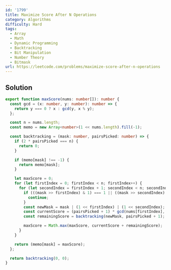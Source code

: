 ```yaml
---
id: '1799'
title: Maximize Score After N Operations
category: Algorithms
difficulty: Hard
tags:
  - Array
  - Math
  - Dynamic Programming
  - Backtracking
  - Bit Manipulation
  - Number Theory
  - Bitmask
url: https://leetcode.com/problems/maximize-score-after-n-operations
---
```


## Solution

```typescript filename="solution.ts" copy
export function maxScore(nums: number[]): number {
  const gcd = (x: number, y: number): number => {
    return y === 0 ? x : gcd(y, x % y);
  };

  const n = nums.length;
  const memo = new Array<number>(1 << nums.length).fill(-1);

  const backtracking = (mask: number, pairsPicked: number) => {
    if (2 * pairsPicked === n) {
      return 0;
    }

    if (memo[mask] !== -1) {
      return memo[mask];
    }

    let maxScore = 0;
    for (let firstIndex = 0; firstIndex < n; firstIndex++) {
      for (let secondIndex = firstIndex + 1; secondIndex < n; secondIndex++) {
        if (((mask >> firstIndex) & 1) === 1 || ((mask >> secondIndex) & 1) === 1) {
          continue;
        }
        const newMask = mask | (1 << firstIndex) | (1 << secondIndex);
        const currentScore = (pairsPicked + 1) * gcd(nums[firstIndex], nums[secondIndex]);
        const remainingScore = backtracking(newMask, pairsPicked + 1);

        maxScore = Math.max(maxScore, currentScore + remainingScore);
      }
    }

    return (memo[mask] = maxScore);
  };

  return backtracking(0, 0);
}
```
